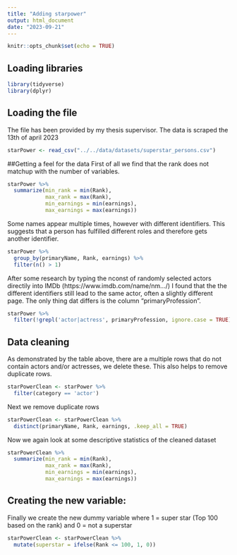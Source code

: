 ```yaml
---
title: "Adding starpower"
output: html_document
date: "2023-09-21"
---
```


```r
knitr::opts_chunk$set(echo = TRUE)
```

## Loading libraries

```r
library(tidyverse)
library(dplyr)
```

## Loading the file
The file has been provided by my thesis supervisor. The data is scraped the 13th of april 2023

```r

starPower <- read_csv("../../data/datasets/superstar_persons.csv")

```

##Getting a feel for the data
First of all we find that the rank does not matchup with the number of variables.

```r
starPower %>%
  summarize(min_rank = min(Rank),
            max_rank = max(Rank),
            min_earnings = min(earnings),
            max_earnings = max(earnings))
```

Some names appear multiple times, however with different identifiers. This suggests that a person has fulfilled different roles and therefore gets another identifier.  

```r

starPower %>%
  group_by(primaryName, Rank, earnings) %>%
  filter(n() > 1)

```

After some research by typing the nconst of randomly selected actors directily into IMDb (https://www.imdb.com/name/nm.../) I found that the the different identifiers still lead to the same actor, often a slightly different page. The only thing dat differs is the column "primaryProfession".

```r
starPower %>%
  filter(!grepl('actor|actress', primaryProfession, ignore.case = TRUE))

```

## Data cleaning
As demonstrated by the table above, there are a multiple rows that do not contain actors and/or actresses, we delete these. This also helps to remove duplicate rows.

```r
starPowerClean <- starPower %>%
  filter(category == 'actor')
```

Next we remove duplicate rows

```r
starPowerClean <- starPowerClean %>%
  distinct(primaryName, Rank, earnings, .keep_all = TRUE)
```

Now we again look at some descriptive statistics of the cleaned dataset

```r
starPowerClean %>%
  summarize(min_rank = min(Rank),
            max_rank = max(Rank),
            min_earnings = min(earnings),
            max_earnings = max(earnings))
```

## Creating the new variable:
Finally we create the new dummy variable where 1 = super star (Top 100 based on the rank) and 0 = not a superstar

```r
starPowerClean <- starPowerClean %>%
  mutate(superstar = ifelse(Rank <= 100, 1, 0))
```


